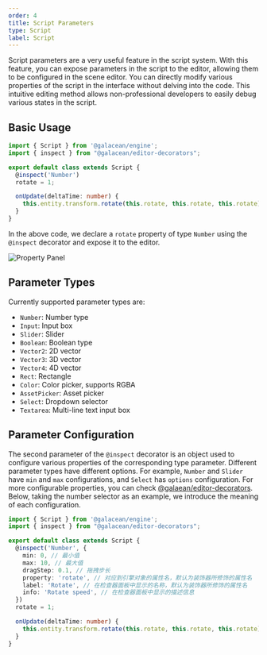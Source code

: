 ```yaml
---
order: 4
title: Script Parameters
type: Script
label: Script
---
```


Script parameters are a very useful feature in the script system. With this feature, you can expose parameters in the script to the editor, allowing them to be configured in the scene editor. You can directly modify various properties of the script in the interface without delving into the code. This intuitive editing method allows non-professional developers to easily debug various states in the script.

## Basic Usage

```typescript
import { Script } from '@galacean/engine';
import { inspect } from "@galacean/editor-decorators";

export default class extends Script {
  @inspect('Number')
  rotate = 1;

  onUpdate(deltaTime: number) {
    this.entity.transform.rotate(this.rotate, this.rotate, this.rotate);
  }
}
```

In the above code, we declare a `rotate` property of type `Number` using the `@inspect` decorator and expose it to the editor.

![Property Panel](https://mdn.alipayobjects.com/huamei_fvsq9p/afts/img/A*n22bR7-lZ5QAAAAAAAAAAAAADqiTAQ/original)

## Parameter Types

Currently supported parameter types are:

- `Number`: Number type
- `Input`: Input box
- `Slider`: Slider
- `Boolean`: Boolean type
- `Vector2`: 2D vector
- `Vector3`: 3D vector
- `Vector4`: 4D vector
- `Rect`: Rectangle
- `Color`: Color picker, supports RGBA
- `AssetPicker`: Asset picker
- `Select`: Dropdown selector
- `Textarea`: Multi-line text input box

## Parameter Configuration

The second parameter of the `@inspect` decorator is an object used to configure various properties of the corresponding type parameter. Different parameter types have different options. For example, `Number` and `Slider` have `min` and `max` configurations, and `Select` has `options` configuration. For more configurable properties, you can check [@galaean/editor-decorators](https://www.npmjs.com/package/@galacean/editor-decorators?activeTab=readme). Below, taking the number selector as an example, we introduce the meaning of each configuration.

```typescript
import { Script } from '@galacean/engine';
import { inspect } from "@galacean/editor-decorators";

export default class extends Script {
  @inspect('Number', {
    min: 0, // 最小值
    max: 10, // 最大值
    dragStep: 0.1, // 拖拽步长
    property: 'rotate', // 对应到引擎对象的属性名，默认为装饰器所修饰的属性名
    label: 'Rotate', // 在检查器面板中显示的名称，默认为装饰器所修饰的属性名
    info: 'Rotate speed', // 在检查器面板中显示的描述信息
  })
  rotate = 1;

  onUpdate(deltaTime: number) {
    this.entity.transform.rotate(this.rotate, this.rotate, this.rotate);
  }
}
```
